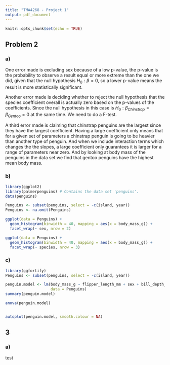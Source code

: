 ---
title: "TMA4268 - Project 1"
output: pdf_document
---

```{r setup, include=FALSE}
knitr::opts_chunk$set(echo = TRUE)
```


## Problem 2

### a)

One error made is excluding sex because of a low p-value, the p-value is the probability to observe a result equal or more extreme than the one we did, given that the null hypothesis $H_0: \beta = 0$, so a lower p-value means the result is more statistically significant.

Another error made is deciding whether to reject the null hypothesis that the species coefficient overall is actually zero based on the p-values of the coefficients. Since the null hypothesis in this case is $H_0: \beta_{Chinstrap} = \beta_{Gentoo} = 0$ at the same time. We need to do a F-test.

A third error made is claiming that chinstrap penguins are the largest since they have the largest coefficient. Having a large coefficient only means that for a given set of parameters a chinstrap penguin is going to be heavier than another type of penguin. And when we include interaction terms which changes the the slopes, a large coefficient only guarantees it is larger for a range of parameters near zero. And by looking at body mass of the penguins in the data set we find that gentoo penguins have the highest mean body mass.



### b)

```{r}
library(ggplot2)
library(palmerpenguins) # Contains the data set 'penguins'.
data(penguins)

Penguins <- subset(penguins, select = -c(island, year))
Penguins <- na.omit(Penguins)

ggplot(data = Penguins) +
  geom_histogram(binwidth = 40, mapping = aes(x = body_mass_g)) +
  facet_wrap(~ sex, nrow = 2)

ggplot(data = Penguins) +
  geom_histogram(binwidth = 40, mapping = aes(x = body_mass_g)) +
  facet_wrap(~ species, nrow = 3)

```

### c)

```{r}
library(ggfortify)
Penguins <- subset(penguins, select = -c(island, year))

penguin.model <- lm(body_mass_g ~ flipper_length_mm + sex + bill_depth_mm * species,
                    data = Penguins)
summary(penguin.model)

anova(penguin.model)


autoplot(penguin.model, smooth.colour = NA)

```

## 3

### a)

test



